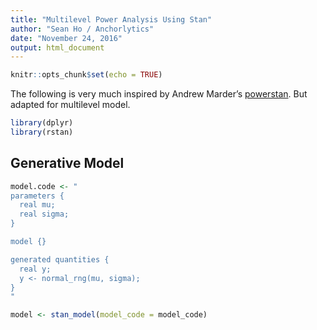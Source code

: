 ```yaml
---
title: "Multilevel Power Analysis Using Stan"
author: "Sean Ho / Anchorlytics"
date: "November 24, 2016"
output: html_document
---
```


```r
knitr::opts_chunk$set(echo = TRUE)
```

The following is very much inspired by Andrew Marder's [powerstan](https://github.com/amarder/powerstan/).
But adapted for multilevel model.

```r
library(dplyr)
library(rstan)
```

## Generative Model

```r
model.code <- "
parameters {
  real mu;
  real sigma;
}

model {}

generated quantities {
  real y;
  y <- normal_rng(mu, sigma);
}
"

model <- stan_model(model_code = model_code)
```
